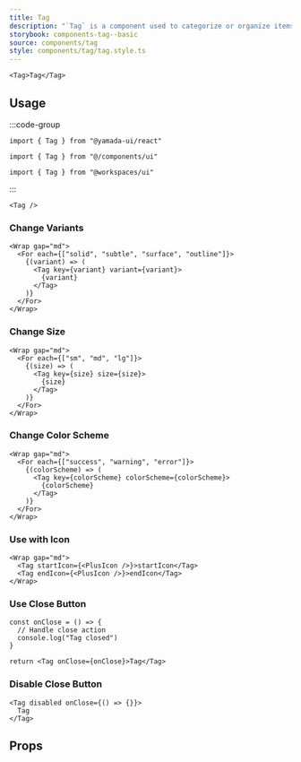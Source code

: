 ```yaml
---
title: Tag
description: "`Tag` is a component used to categorize or organize items using keywords that describe them."
storybook: components-tag--basic
source: components/tag
style: components/tag/tag.style.ts
---
```


```tsx preview
<Tag>Tag</Tag>
```

## Usage

:::code-group

```tsx [package]
import { Tag } from "@yamada-ui/react"
```

```tsx [alias]
import { Tag } from "@/components/ui"
```

```tsx [monorepo]
import { Tag } from "@workspaces/ui"
```

:::

```tsx
<Tag />
```

### Change Variants

```tsx preview
<Wrap gap="md">
  <For each={["solid", "subtle", "surface", "outline"]}>
    {(variant) => (
      <Tag key={variant} variant={variant}>
        {variant}
      </Tag>
    )}
  </For>
</Wrap>
```

### Change Size

```tsx preview
<Wrap gap="md">
  <For each={["sm", "md", "lg"]}>
    {(size) => (
      <Tag key={size} size={size}>
        {size}
      </Tag>
    )}
  </For>
</Wrap>
```

### Change Color Scheme

```tsx preview
<Wrap gap="md">
  <For each={["success", "warning", "error"]}>
    {(colorScheme) => (
      <Tag key={colorScheme} colorScheme={colorScheme}>
        {colorScheme}
      </Tag>
    )}
  </For>
</Wrap>
```

### Use with Icon

```tsx preview
<Wrap gap="md">
  <Tag startIcon={<PlusIcon />}>startIcon</Tag>
  <Tag endIcon={<PlusIcon />}>endIcon</Tag>
</Wrap>
```

### Use Close Button

```tsx preview functional client
const onClose = () => {
  // Handle close action
  console.log("Tag closed")
}

return <Tag onClose={onClose}>Tag</Tag>
```

### Disable Close Button

```tsx preview client
<Tag disabled onClose={() => {}}>
  Tag
</Tag>
```

## Props

<PropsTable name="tag" />
